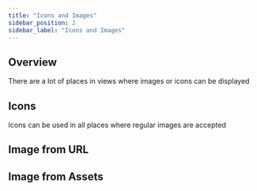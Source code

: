 ```yaml
---
title: "Icons and Images"
sidebar_position: 2
sidebar_label: "Icons and Images"
---
```



## Overview

There are a lot of places in views where images or icons can be displayed 

## Icons

Icons can be used in all places where regular images are accepted

<IconCode/>

## Image from URL

<UrlCode/>

## Image from Assets

<AssetCode/>

[//]: # (## API Reference)

[//]: # (TODO list of icons)
